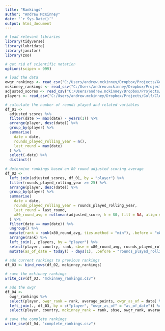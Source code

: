 ---
title: "Rankings"
author: "Andrew McKinney"
date: "`r Sys.Date()`"
output: html_document
---

```{r}

# load relevant libraries
library(tidyverse)
library(lubridate)
library(janitor)
library(zoo)

# get rid of scientific notation
options(scipen = 999)

```

```{r}

# load the data
owgr_rankings <- read_csv("C:/Users/andrew.mckinney/Dropbox/Projects/Golf/Data/OWGR/owgr_rankings.csv")
mckinney_rankings <- read_csv("C:/Users/andrew.mckinney/Dropbox/Projects/Golf/Rankings/mckinney_rankings.csv")
adjusted_scores <- read_csv("C:/Users/andrew.mckinney/Dropbox/Projects/Golf/Modelling/adjusted_scores.csv")
players <- read_csv("C:/Users/andrew.mckinney/Dropbox/Projects/Golf/Cleaning/players.csv")

```

```{r}

# calculate the number of rounds played and related variables
df_01 <-
  adjusted_scores %>%
  filter(date >= max(date) - years(1)) %>%
  arrange(player, desc(date)) %>%
  group_by(player) %>%
  summarise(
    date = date,
    rounds_played_rolling_year = n(),
    last_round = max(date)
  ) %>%
  select(-date) %>%
  distinct()
  
# determine rankings based on 80 round adjusted scoring average
df_02 <-
  left_join(adjusted_scores, df_01, by = "player") %>%
  filter(rounds_played_rolling_year >= 25) %>%
  arrange(player, desc(date)) %>%
  group_by(player) %>%
  summarise(
    date = date,
    rounds_played_rolling_year = rounds_played_rolling_year,
    last_round = last_round,
    x80_round_avg = rollmean(adjusted_score, k = 80, fill = NA, align = "left")
  ) %>%
  filter(date == max(date)) %>%
  ungroup() %>%
  mutate(rank = rank(x80_round_avg, ties.method = "min"), .before = "x80_round_avg") %>%
  arrange(rank) %>%
  left_join(., players, by = "player") %>%
  select(player, country, rank, sbse = x80_round_avg, rounds_played_rolling_year, last_round) %>%
  mutate(as_of_date = today() - days(1), .before = "rounds_played_rolling_year")

# add current rankings to previous rankings
df_03 <- bind_rows(df_02, mckinney_rankings)
  
# save the mckinney rankings
write_csv(df_03, "mckinney_rankings.csv")

# add the owgr
df_04 <-
  owgr_rankings %>%
  select(player, owgr_rank = rank, average_points, owgr_as_of = date) %>%
  left_join(., df_03, by = c("player", "owgr_as_of" = "as_of_date")) %>%
  select(player, country, mckinney_rank = rank, sbse, owgr_rank, average_points, as_of_date = owgr_as_of, rounds_played_rolling_year, last_round)

# save the complete rankings
write_csv(df_04, "complete_rankings.csv")

```


